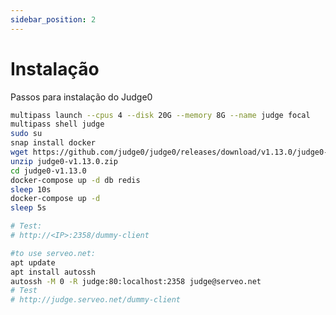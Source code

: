 ```yaml
---
sidebar_position: 2
---
```


# Instalação

Passos para instalação do Judge0
```bash
multipass launch --cpus 4 --disk 20G --memory 8G --name judge focal
multipass shell judge
sudo su
snap install docker
wget https://github.com/judge0/judge0/releases/download/v1.13.0/judge0-v1.13.0.zip
unzip judge0-v1.13.0.zip
cd judge0-v1.13.0
docker-compose up -d db redis
sleep 10s
docker-compose up -d
sleep 5s

# Test: 
# http://<IP>:2358/dummy-client

#to use serveo.net:
apt update
apt install autossh
autossh -M 0 -R judge:80:localhost:2358 judge@serveo.net
# Test
# http://judge.serveo.net/dummy-client

```